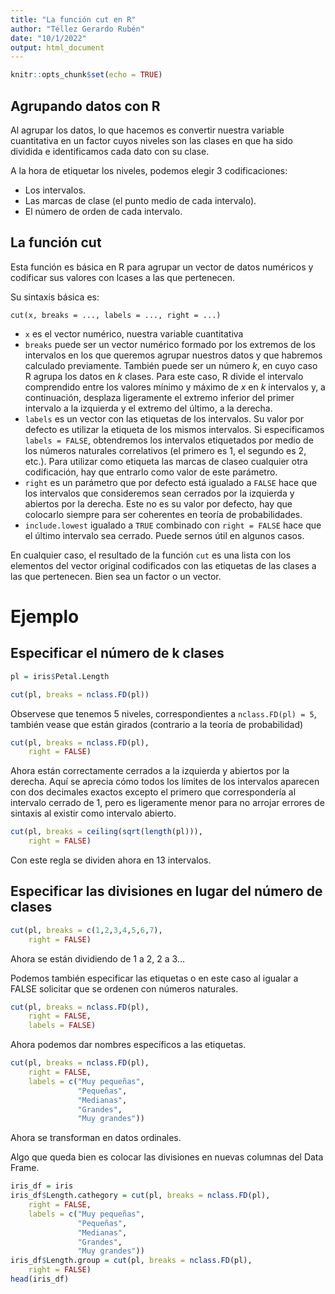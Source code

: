 ---
title: "La función cut en R"
author: "Téllez Gerardo Rubén"
date: "10/1/2022"
output: html_document
---

```{r setup, include=FALSE}
knitr::opts_chunk$set(echo = TRUE)
```

## Agrupando datos con R

Al agrupar los datos, lo que hacemos es convertir nuestra variable cuantitativa en un factor cuyos niveles son las clases en que ha sido dividida e identificamos cada dato con su clase.

A la hora de etiquetar los niveles, podemos elegir 3 codificaciones: 

+ Los intervalos.
+ Las marcas de clase (el punto medio de cada intervalo).
+ El número de orden de cada intervalo.


## La función cut

Esta función es básica en R para agrupar un vector de datos numéricos y codificar sus valores con lcases a las que pertenecen.

Su sintaxis básica es:

`cut(x, breaks = ..., labels = ..., right = ...)`

+ `x` es el vector numérico, nuestra variable cuantitativa
+ `breaks` puede ser un vector numérico formado por los extremos de los intervalos en los que queremos agrupar nuestros datos y que habremos calculado previamente. También puede ser un número $k$, en cuyo caso R agrupa los datos en $k$ clases. Para este caso, R divide el intervalo comprendido entre los valores mínimo y máximo de $x$ en $k$ intervalos y, a continuación, desplaza ligeramente el extremo inferior del primer intervalo a la izquierda y el extremo del último, a la derecha.
+ `labels` es un vector con las etiquetas de los intervalos. Su valor por defecto es utilizar la etiqueta de los mismos intervalos. Si especificamos `labels = FALSE`, obtendremos los intervalos etiquetados por medio de los números naturales correlativos (el primero es 1, el segundo es 2, etc.). Para utilizar como etiqueta las marcas de claseo cualquier otra codificación, hay que entrarlo como valor de este parámetro.
+ `right` es un parámetro que por defecto está igualado a `FALSE` hace que los intervalos que consideremos sean cerrados por la izquierda y abiertos por la derecha. Este no es su valor por defecto, hay que colocarlo siempre para ser coherentes en teoría de probabilidades.
+ `include.lowest` igualado a `TRUE` combinado con `right = FALSE` hace que el último intervalo sea cerrado. Puede sernos útil en algunos casos.

En cualquier caso, el resultado de la función `cut` es una lista con los elementos del vector original codificados con las etiquetas de las clases a las que pertenecen. Bien sea un factor o un vector.

# Ejemplo

## Especificar el número de k clases

```{r}
pl = iris$Petal.Length

cut(pl, breaks = nclass.FD(pl))

```

Observese que tenemos 5 niveles, correspondientes a `nclass.FD(pl) = 5`, también vease que están girados (contrario a la teoría de probabilidad)

```{r}
cut(pl, breaks = nclass.FD(pl),
    right = FALSE)
```

Ahora están correctamente cerrados a la izquierda y abiertos por la derecha.
Aquí se aprecia cómo todos los límites de los intervalos aparecen con dos decimales exactos excepto el primero que correspondería al intervalo cerrado de 1, pero es ligeramente menor para no arrojar errores de sintaxis al existir como intervalo abierto.

```{r}
cut(pl, breaks = ceiling(sqrt(length(pl))),
    right = FALSE)
```

Con este regla se dividen ahora en 13 intervalos.

## Especificar las divisiones en lugar del número de clases
```{r}
cut(pl, breaks = c(1,2,3,4,5,6,7),
    right = FALSE)
```
Ahora se están dividiendo de 1 a 2, 2 a 3...

Podemos también especificar las etiquetas o en este caso al igualar a FALSE solicitar que se ordenen con números naturales.

```{r}
cut(pl, breaks = nclass.FD(pl),
    right = FALSE,
    labels = FALSE)
```

Ahora podemos dar nombres específicos a las etiquetas.


```{r}
cut(pl, breaks = nclass.FD(pl),
    right = FALSE,
    labels = c("Muy pequeñas",
               "Pequeñas",
               "Medianas",
               "Grandes",
               "Muy grandes"))
```

Ahora se transforman en datos ordinales.

Algo que queda bien es colocar las divisiones en nuevas columnas del Data Frame.
```{r}
iris_df = iris
iris_df$Length.cathegory = cut(pl, breaks = nclass.FD(pl),
    right = FALSE,
    labels = c("Muy pequeñas",
               "Pequeñas",
               "Medianas",
               "Grandes",
               "Muy grandes"))
iris_df$Length.group = cut(pl, breaks = nclass.FD(pl),
    right = FALSE)
head(iris_df)
```




